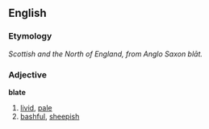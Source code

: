 ==English==
===Etymology===
''Scottish and the North of England, from Anglo Saxon blāt.''

===Adjective===
'''blate'''
# [[livid]], [[pale]]
# [[bashful]], [[sheepish]]